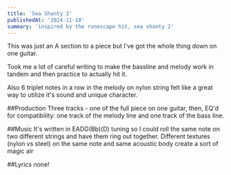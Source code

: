 ```yaml
---
title: 'Sea Shanty 3'
publishedAt: '2024-11-10'
summary: 'inspired by the runescape hit, sea shanty 2'
---
```


This was just an A section to a piece but I've got the whole thing down on one guitar.

Took me a lot of careful writing to make the bassline and melody work in tandem and then practice to actually hit it.

Also 6 triplet notes in a row in the melody on nylon string felt like a great way to utilize it's sound and unique character.

##Production
Three tracks - one of the full piece on one guitar, then, EQ'd for compatibility: one track of the melody line and one track of the bass line.

##Music
It's written in EADG(Bb)(D) tuning so I could roll the same note on two different strings and have them ring out together. Different textures (nylon vs steel) on the same note and same acoustic body create a sort of magic air

##Lyrics
none!
